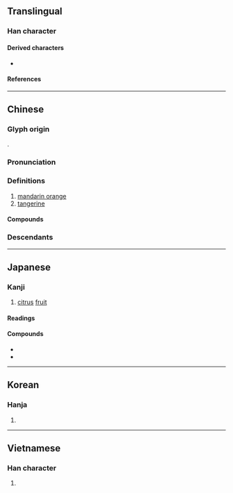 {{also|某}}
{{character info/new}}
==Translingual==

===Han character===
{{Han char|rn=75|rad=木|as=05|sn=9|four=44970|canj=DTM|ids=⿰木甘}}

====Derived characters====
* {{l|mul|[[𦴑]], [[䈤]]}}

====References====
{{Han ref|kx=0519.020|dkj=14619|dj=0907.010|hdz=21177.030|uh=67D1}}

----

==Chinese==
{{zh-forms|alt=甘}}

===Glyph origin===
{{Han etym}}
{{Han compound|木|甘|ls=psc|c1=s|c2=p|t1=wood; tree}}.

===Pronunciation===
{{zh-pron
|m=gān
|c=gam1
|mn=kam/xm,qz:kaⁿ
|mn_note=kam - literary; kaⁿ - vernacular
|mc=y
|oc=y
|ma=
|cat=n
}}

===Definitions===
{{zh-hanzi}}

# [[mandarin orange]]
# [[tangerine]]

====Compounds====
{{zh-der|柑子|柑橘|傳柑|刺柑|佛手柑|椪柑|柑桔|油柑|栟柑|柑香酒|柑果|橘柑|金柑|雙柑斗酒|蜜柑}}

===Descendants===
{{CJKV||||cam}}

----

==Japanese==

===Kanji===
{{ja-kanji|grade=|rs=木05}}

# [[citrus]] [[fruit]]

====Readings====
{{ja-readings
|goon=かん<かん<かむ
|kanon=かん<かん<かむ
|kun=みかん-
}}

====Compounds====
* {{ja-r|椪%柑|ぽん%かん|[[w:ponkan|ponkan]]}}
* {{ja-r|蜜%柑|み%かん|[[mandarin orange]]}}

----

==Korean==

===Hanja===
{{ko-hanja|hangeul=[[감]], [[검]]|eumhun=|rv=gam, geom|mr=kam, kŏm|y=kam, kem}}

# {{defn|lang=ko|sort=木05}}

----

==Vietnamese==

===Han character===
{{vi-hantu|[[cam]], [[cùm]]|rs=木05}}

# {{defn|lang=vi|sort=木05}}